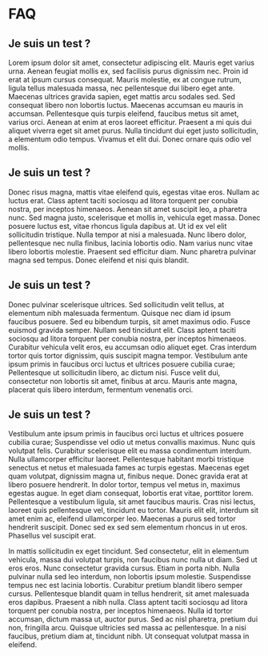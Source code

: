 # FAQ 

## Je suis un test  ?

Lorem ipsum dolor sit amet, consectetur adipiscing elit. Mauris eget varius urna. Aenean feugiat mollis ex, sed facilisis purus dignissim nec. Proin id erat at ipsum cursus consequat. Mauris molestie, ex at congue rutrum, ligula tellus malesuada massa, nec pellentesque dui libero eget ante. Maecenas ultrices gravida sapien, eget mattis arcu sodales sed. Sed consequat libero non lobortis luctus. Maecenas accumsan eu mauris in accumsan. Pellentesque quis turpis eleifend, faucibus metus sit amet, varius orci. Aenean at enim at eros laoreet efficitur. Praesent a mi quis dui aliquet viverra eget sit amet purus. Nulla tincidunt dui eget justo sollicitudin, a elementum odio tempus. Vivamus et elit dui. Donec ornare quis odio vel mollis.

## Je suis un test  ?

Donec risus magna, mattis vitae eleifend quis, egestas vitae eros. Nullam ac luctus erat. Class aptent taciti sociosqu ad litora torquent per conubia nostra, per inceptos himenaeos. Aenean sit amet suscipit leo, a pharetra nunc. Sed magna justo, scelerisque et mollis in, vehicula eget massa. Donec posuere luctus est, vitae rhoncus ligula dapibus at. Ut id ex vel elit sollicitudin tristique. Nulla tempor at nisi a malesuada. Nunc libero dolor, pellentesque nec nulla finibus, lacinia lobortis odio. Nam varius nunc vitae libero lobortis molestie. Praesent sed efficitur diam. Nunc pharetra pulvinar magna sed tempus. Donec eleifend et nisi quis blandit.

## Je suis un test  ?

Donec pulvinar scelerisque ultrices. Sed sollicitudin velit tellus, at elementum nibh malesuada fermentum. Quisque nec diam id ipsum faucibus posuere. Sed eu bibendum turpis, sit amet maximus odio. Fusce euismod gravida semper. Nullam sed tincidunt elit. Class aptent taciti sociosqu ad litora torquent per conubia nostra, per inceptos himenaeos. Curabitur vehicula velit eros, eu accumsan odio aliquet eget. Cras interdum tortor quis tortor dignissim, quis suscipit magna tempor. Vestibulum ante ipsum primis in faucibus orci luctus et ultrices posuere cubilia curae; Pellentesque ut sollicitudin libero, ac dictum nisi. Fusce velit dui, consectetur non lobortis sit amet, finibus at arcu. Mauris ante magna, placerat quis libero interdum, fermentum venenatis orci.

## Je suis un test  ?

Vestibulum ante ipsum primis in faucibus orci luctus et ultrices posuere cubilia curae; Suspendisse vel odio ut metus convallis maximus. Nunc quis volutpat felis. Curabitur scelerisque elit eu massa condimentum interdum. Nulla ullamcorper efficitur laoreet. Pellentesque habitant morbi tristique senectus et netus et malesuada fames ac turpis egestas. Maecenas eget quam volutpat, dignissim magna ut, finibus neque. Donec gravida erat at libero posuere hendrerit. In dolor tortor, tempus vel metus in, maximus egestas augue. In eget diam consequat, lobortis erat vitae, porttitor lorem. Pellentesque a vestibulum ligula, sit amet faucibus mauris. Cras nisi lectus, laoreet quis pellentesque vel, tincidunt eu tortor. Mauris elit elit, interdum sit amet enim ac, eleifend ullamcorper leo. Maecenas a purus sed tortor hendrerit suscipit. Donec sed ex sed sem elementum rhoncus in ut eros. Phasellus vel suscipit erat.

In mattis sollicitudin ex eget tincidunt. Sed consectetur, elit in elementum vehicula, massa dui volutpat turpis, non faucibus nunc nulla ut diam. Sed ut eros eros. Nunc consectetur gravida cursus. Etiam in porta nibh. Nulla pulvinar nulla sed leo interdum, non lobortis ipsum molestie. Suspendisse tempus nec est lacinia lobortis. Curabitur pretium blandit libero semper cursus. Pellentesque blandit quam in tellus hendrerit, sit amet malesuada eros dapibus. Praesent a nibh nulla. Class aptent taciti sociosqu ad litora torquent per conubia nostra, per inceptos himenaeos. Nulla id tortor accumsan, dictum massa ut, auctor purus. Sed ac nisl pharetra, pretium dui non, fringilla arcu. Quisque ultricies sed massa ac pellentesque. In a nisi faucibus, pretium diam at, tincidunt nibh. Ut consequat volutpat massa in eleifend.